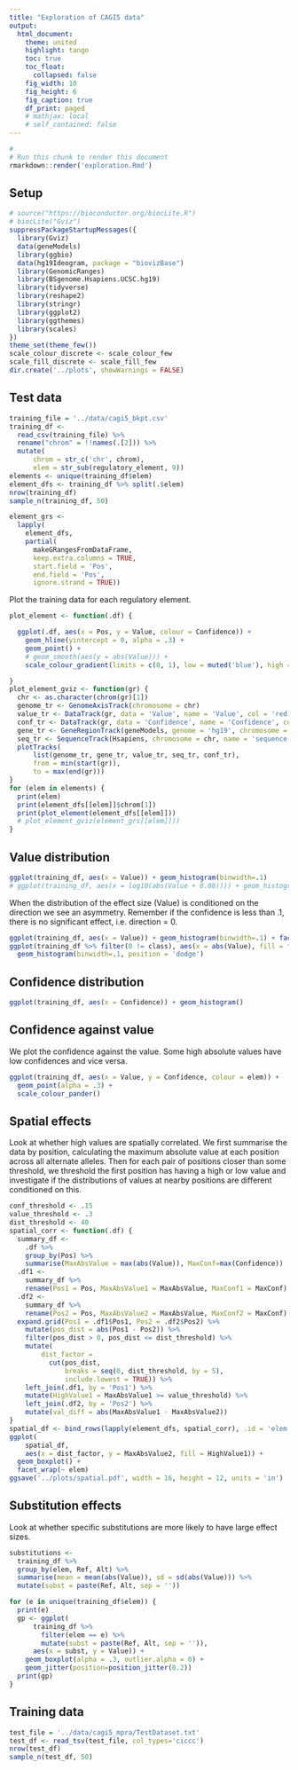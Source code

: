 ```yaml
---
title: "Exploration of CAGI5 data"
output:
  html_document:
    theme: united
    highlight: tango
    toc: true
    toc_float:
      collapsed: false
    fig_width: 10
    fig_height: 6
    fig_caption: true
    df_print: paged
    # mathjax: local
    # self_contained: false
---
```


```r
#
# Run this chunk to render this document
rmarkdown::render('exploration.Rmd')
```

## Setup
```r
# source("https://bioconductor.org/biocLite.R")
# biocLite("Gviz")
suppressPackageStartupMessages({
  library(Gviz)
  data(geneModels)
  library(ggbio)
  data(hg19Ideogram, package = "biovizBase")
  library(GenomicRanges)
  library(BSgenome.Hsapiens.UCSC.hg19)
  library(tidyverse)
  library(reshape2)
  library(stringr)
  library(ggplot2)
  library(ggthemes)
  library(scales)
})
theme_set(theme_few())
scale_colour_discrete <- scale_colour_few
scale_fill_discrete <- scale_fill_few
dir.create('../plots', showWarnings = FALSE)
```


## Test data
```r
training_file = '../data/cagi5_bkpt.csv'
training_df <-
  read_csv(training_file) %>%
  rename("chrom" = !!names(.[2])) %>%
  mutate(
      chrom = str_c('chr', chrom),
      elem = str_sub(regulatory_element, 9))
elements <- unique(training_df$elem)
element_dfs <- training_df %>% split(.$elem)
nrow(training_df)
sample_n(training_df, 50)
```

```r
element_grs <-
  lapply(
    element_dfs,
    partial(
      makeGRangesFromDataFrame,
      keep.extra.columns = TRUE,
      start.field = 'Pos',
      end.field = 'Pos',
      ignore.strand = TRUE))
```

Plot the training data for each regulatory element.
```r
plot_element <- function(.df) {

  ggplot(.df, aes(x = Pos, y = Value, colour = Confidence)) +
    geom_hline(yintercept = 0, alpha = .3) +
    geom_point() +
    # geom_smooth(aes(y = abs(Value))) +
    scale_colour_gradient(limits = c(0, 1), low = muted('blue'), high = muted('red'))

}
plot_element_gviz <- function(gr) {
  chr <- as.character(chrom(gr)[1])
  genome_tr <- GenomeAxisTrack(chromosome = chr)
  value_tr <- DataTrack(gr, data = 'Value', name = 'Value', col = 'red')
  conf_tr <- DataTrack(gr, data = 'Confidence', name = 'Confidence', col = 'blue')
  gene_tr <- GeneRegionTrack(geneModels, genome = 'hg19', chromosome = chr, name = "genes")
  seq_tr <- SequenceTrack(Hsapiens, chromosome = chr, name = 'sequence')
  plotTracks(
      list(genome_tr, gene_tr, value_tr, seq_tr, conf_tr),
      from = min(start(gr)),
      to = max(end(gr)))
}
for (elem in elements) {
  print(elem)
  print(element_dfs[[elem]]$chrom[1])
  print(plot_element(element_dfs[[elem]]))
  # plot_element_gviz(element_grs[[elem]]))
}
```



## Value distribution
```r
ggplot(training_df, aes(x = Value)) + geom_histogram(binwidth=.1)
# ggplot(training_df, aes(x = log10(abs(Value + 0.08)))) + geom_histogram(binwidth=.1)
```
When the distribution of the effect size (Value) is conditioned on the direction we see
an asymmetry. Remember if the confidence is less than .1, there is no significant effect,
i.e. direction = 0.
```r
ggplot(training_df, aes(x = Value)) + geom_histogram(binwidth=.1) + facet_wrap(~ class)
ggplot(training_df %>% filter(0 != class), aes(x = abs(Value), fill = factor(class))) +
  geom_histogram(binwidth=.1, position = 'dodge')
```




## Confidence distribution
```r
ggplot(training_df, aes(x = Confidence)) + geom_histogram()
```



## Confidence against value
We plot the confidence against the value. Some high absolute values have low confidences and vice versa.
```r
ggplot(training_df, aes(x = Value, y = Confidence, colour = elem)) +
  geom_point(alpha = .3) +
  scale_colour_pander()
```



## Spatial effects
Look at whether high values are spatially correlated. We first summarise the
data by position, calculating the maximum absolute value at each position
across all alternate alleles. Then for each pair of positions closer than some
threshold, we threshold the first position has having a high or low value and
investigate if the distributions of values at nearby positions are different
conditioned on this.
```r
conf_threshold <- .15
value_threshold <- .3
dist_threshold <- 40
spatial_corr <- function(.df) {
  summary_df <-
    .df %>%
    group_by(Pos) %>%
    summarise(MaxAbsValue = max(abs(Value)), MaxConf=max(Confidence))
  .df1 <-
    summary_df %>%
    rename(Pos1 = Pos, MaxAbsValue1 = MaxAbsValue, MaxConf1 = MaxConf)
  .df2 <-
    summary_df %>%
    rename(Pos2 = Pos, MaxAbsValue2 = MaxAbsValue, MaxConf2 = MaxConf)
  expand.grid(Pos1 = .df1$Pos1, Pos2 = .df2$Pos2) %>%
    mutate(pos_dist = abs(Pos1 - Pos2)) %>%
    filter(pos_dist > 0, pos_dist <= dist_threshold) %>%
    mutate(
        dist_factor =
          cut(pos_dist,
              breaks = seq(0, dist_threshold, by = 5),
              include.lowest = TRUE)) %>%
    left_join(.df1, by = 'Pos1') %>%
    mutate(HighValue1 = MaxAbsValue1 >= value_threshold) %>%
    left_join(.df2, by = 'Pos2') %>%
    mutate(val_diff = abs(MaxAbsValue1 - MaxAbsValue2))
}
spatial_df <- bind_rows(lapply(element_dfs, spatial_corr), .id = 'elem')
ggplot(
    spatial_df,
    aes(x = dist_factor, y = MaxAbsValue2, fill = HighValue1)) +
  geom_boxplot() +
  facet_wrap(~ elem)
ggsave('../plots/spatial.pdf', width = 16, height = 12, units = 'in')
```



## Substitution effects
Look at whether specific substitutions are more likely to have large effect
sizes.
```r

substitutions <-
  training_df %>%
  group_by(elem, Ref, Alt) %>%
  summarise(mean = mean(abs(Value)), sd = sd(abs(Value))) %>%
  mutate(subst = paste(Ref, Alt, sep = ''))

for (e in unique(training_df$elem)) {
  print(e)
  gp <- ggplot(
      training_df %>%
        filter(elem == e) %>%
        mutate(subst = paste(Ref, Alt, sep = '')),
      aes(x = subst, y = Value)) +
    geom_boxplot(alpha = .3, outlier.alpha = 0) +
    geom_jitter(position=position_jitter(0.2))
  print(gp)
}

```



## Training data
```r
test_file = '../data/cagi5_mpra/TestDataset.txt'
test_df <- read_tsv(test_file, col_types='ciccc')
nrow(test_df)
sample_n(test_df, 50)
```

